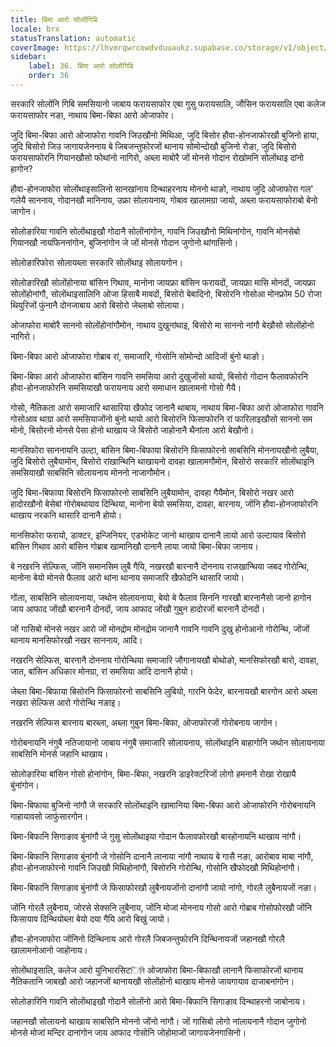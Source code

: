 ```yaml
---
title: बिमा आरो सोलोंगिबि
locale: brx
statusTranslation: automatic
coverImage: https://lhvmrqwrcowdvduuaukz.supabase.co/storage/v1/object/public/strapi-uploads/small_cover-educacion-fundamental.webp-2d51a7828a2b1309555be27f7e2a61a0.webp
sidebar:
    label: 36. बिमा आरो सोलोंगिबि
    order: 36
---
```

सरकारि सोलोंनि गिबि समसियानो जाबाय फरायसाफोर एबा गुसु फरायसालि, जौसिन फरायसालि एबा कलेज फरायसाफोर नङा, नाथाय बिमा-बिफा आरो ओजाफोर।

जुदि बिमा-बिफा आरो ओजाफोरा गावनि जिउखौनो मिथिआ, जुदि बिसोर हौवा-होनजाफोरखौ बुजिनो हाया, जुदि बिसोरो जिउ जागायजेननाय बे जिबजन्तुफोरजों थानाय सोमोन्दोखौ बुजिनो रोङा, जुदि बिसोरो फरायसाफोरनि गियानखौसो फोथांनो नागिरो, अब्ला माबोरै जों मोनसे गोदान रोखोमनि सोलोंथाइ दांनो हागोन?

हौवा-होनजाफोरा सोलोंथाइसालिनो सानखांनाय दिन्थाहरनाय मोननो थाङो, नाथाय जुदि ओजाफोरा गल' गलेयै साननाय, गोदानखौ मानिनाय, उफ्रा सोलायनाय, गोबाव खालामग्रा जायो, अब्ला फरायसाफोराबो बेनो जागोन।

सोलोङारिया गावनि सोलोंथाइखौ गोदानै सोलोंनांगोन, गावनि जिउखौनो मिथिनांगोन, गावनि मोनसेबो गियानखौ नायफिननांगोन, बुजिनांगोन जे जों मोनसे गोदान जुगोनो थांगासिनो।

सोलोङारिफोरा सोलायब्ला सरकारि सोलोंथाइ सोलायगोन।

सोलोङारिखौ सोलोंहोनाया बांसिन गिथाव, मानोना जायफ्रा बांसिन फरायदों, जायफ्रा मासि मोनदों, जायफ्रा सोलोंहोनांगौ, सोलोंथाइसालिनि ओजा हिसाबै मावदों, बिसोरो बेबादिनो, बिसोरनि गोसोआ मोनफ्रोम 50 रोजा थियुरिजों फुंनानै दोनजाबाय आरो बिसोरो जेब्लाबो सोलाया।

ओजाफोरा माबोरै साननो सोलोंहोनांगौमोन, नाथाय दुखुनांथाइ, बिसोरो मा साननो नांगौ बेखौसो सोलोंहोनो नागिरो।

बिमा-बिफा आरो ओजाफोरा गोब्राब रां, समाजारि, गोसोनि सोमोन्दो आदिजों बुंनो थाङो।

बिमा-बिफा आरो ओजाफोरा बांसिन गावनि समसिया आरो दुखुजोंसो थायो, बिसोरो गोदान फैलावफोरनि हौवा-होनजाफोरनि समसियाखौ फरायनाय आरो समाधान खालामनो गोसो गैयै।

गोसो, नैतिकता आरो समाजारि थासारिया खैफोद जानानै थाबाय, नाथाय बिमा-बिफा आरो ओजाफोरा गावनि गोसोआव थाग्रा आरो समसियाजोंनो बुंनो थायो आरो बिसोरनि फिसाफोरनि रां फारिलाइखौसो साननो सम मोनो, बिसोरनो मोनसे पेसा होनो थाखाय जे बिसोरो जाहोनानै थैनांला आरो बेखौनो।

मानसिफोरा साननायनि उल्टा, बांसिन बिमा-बिफाया बिसोरनि फिसाफोरनो साबसिनि मोननायखौनो लुबैया, जुदि बिसोरो लुबैयामोन, बिसोरो रांखान्थिनि थाखायनो दावहा खालामगौमोन, बिसोरो सरकारि सोलोंथाइनि समसियाखौ साबसिनि सोलायनाय मोननो नाजागौमोन।

जुदि बिमा-बिफाया बिसोरनि फिसाफोरनो साबसिनि लुबैयामोन, दावहा गैयैमोन, बिसोरो नखर आरो हादोरखौनो बेसेबां गोरोबथायाव दिन्थिया, मानोना बेयो समसिया, दावहा, बारनाय, जोंनि हौवा-होनजाफोरनि थाखाय नरकनि थासारि दानानै होयो।

मानसिफोरा फरायो, डाक्टर, इन्जिनियर, एडभोकेट जानो थाखाय दानानै लायो आरो उल्टायाव बिसोरो बांसिन गिथाव आरो बांसिन गोब्राब खामानिखौ दानानै लाया जायो बिमा-बिफा जानाय।

बे नखरनि सेल्फिस, जोंनि समानसिम लुबै गैयि, नखरखौ बारनानै दोननाय राजखान्थिया जबद गोरोन्थि, मानोना बेयो मोनसे फैलाव आरो थांना थानाय समाजारि खैफोदनि थासारि जायो।

गोंला, साबसिनि सोलायनाया, जथोन सोलायनाया, बेयो बे फैलाव सिननि गारखौ बारनानैसो जानो हागोन जाय आफाद जोंखौ बारनानै दोनदों, जाय आफाद जोंखौ गुबुन हादोरजों बारनानै दोनदों।

जों गासिबो मोनसे नखर आरो जों मोनद्रोम मोनद्रोम जानानै गावनि गावनि दुखु होनोआनो गोरोन्थि, जोंजों थानाय मानसिफोरखौ नखर साननाय, आदि।

नखरनि सेल्फिस, बारनानै दोननाय गोरोन्थिया समाजारि जौगानायखौ बोथोङो, मानसिफोरखौ बारो, दावहा, जात, बांसिन अधिकार मोनग्रा, रां समसिया आदि दानानै होयो।

जेब्ला बिमा-बिफाया बिसोरनि फिसाफोरनो साबसिनि लुबियो, गारनि फेदेर, बारनायखौ बारगोन आरो अब्ला नखरा सेल्फिस आरो गोरोन्थि नङाइ।

नखरनि सेल्फिस बारनाय बारब्ला, अब्ला गुबुन बिमा-बिफा, ओजाफोरजों गोरोबनाय जागोन।

गोरोबनायनि नंगुबै नतिजायानो जाबाय नंगुबै समाजारि सोलायनाय, सोलोंथाइनि बाहागोनि जथोन सोलायनाया साबसिनि मोनसे जहानि थाखाय।

सोलोङारिया बांसिन गोसो होनांगोन, बिमा-बिफा, नखरनि डाइरेक्टरिजों लोगो हमनानै रोखा रोखायै बुंनांगोन।

बिमा-बिफाया बुजिनो नांगौ जे सरकारि सोलोंथाइनि खामानिया बिमा-बिफा आरो ओजाफोरनि गोरोबनायनि गाहायावसो जाफुंसारगोन।

बिमा-बिफानि सिगाङाव बुंनांगौ जे गुसु सोलोंथाइया गोदान फैलावफोरखौ बारहोनायनि थाखाय नांगौ।

बिमा-बिफानि सिगाङाव बुंनांगौ जे गोसोनि दानानै लानाया नांगौ नाथाय बे गासै नङा, आरोबाव माबा नांगौ, हौवा-होनजाफोरनो गावनि जिउखौ मिथिहोनांगौ, बिसोरनि गोरोन्थि, गोसोनि खैफोदखौ मिथिहोनांगौ।

बिमा-बिफानि सिगाङाव बुंनांगौ जे फिसाफोरखौ लुबैनायजोंनो दानांगौ जायो नांगो, गोरलै लुबैनायजों नङा।

जोंनि गोरलै लुबैनाय, जोरसे सेक्सनि लुबैनाय, जोंनि मोजां मोननाय गोसो आरो गोब्राब गोसोफोरखौ जोंनि फिसायाव दिन्थियोब्ला बेयो दया गैयि आरो बिखुं जायो।

हौवा-होनजाफोरा जोंनिनो दिन्थिनाय आरो गोरलै जिबजन्तुफोरनि दिन्थिनायजों जहानखौ गोरलै खालामनोआनो जाहोनाय।

सोलोंथाइसालि, कलेज आरो युनिभारसिटিনি ओजाफोरा बिमा-बिफाखौ लानानै फिसाफोरजों थानाय नैतिकतानि जाबखौ आरो जहानजों थानायखौ सोलोंहोनो थाखाय मोनसे जायगायाव दाजाबनांगोन।

सोलोङारिनि गावनि सोलोंथाइखौ गोदानै सोलोंनो आरो बिमा-बिफानि सिगाङाव दिन्थाहरनो जाबोनाय।

जहानखौ सोलायनो थाखाय साबसिनि मोननो जोंनो नांगौ। जों गासिबो लोगो नांलायनानै गोदान जुगोनो मोनसे मोजां मन्दिर दानांगोन जाय आफाद गोसोनि जोहोमाजों जागायजेनगासिनो।

